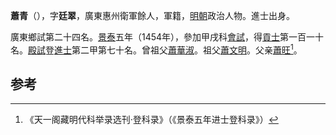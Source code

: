 '''蕭青'''（{{bd|1428年||？}}），字'''廷翠'''，廣東惠州衛軍餘人，軍籍，[[明朝|明朝]]政治人物。進士出身。

廣東鄉試第二十四名。[[景泰|景泰]]五年（1454年），參加甲戌科[[會試|會試]]，得[[貢士|貢士]]第一百一十名。[[殿試|殿試]]登[[進士|進士]]第二甲第七十名。曾祖父[[蕭華淑|蕭華淑]]。祖父[[蕭文明|蕭文明]]。父亲[[蕭旺|蕭旺]]<ref>《天一阁藏明代科举录选刊·登科录》（《景泰五年进士登科录》）</ref>。

==参考==
{{reflist}}
{{明朝人物小作品}}
{{景泰五年甲戌科殿試金榜}}